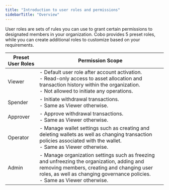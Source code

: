 ```yaml
---
title: "Introduction to user roles and permissions"
sidebarTitle: "Overview"
---
```


User roles are sets of rules you can use to grant certain permissions to designated members in your organization. Cobo provides 5 preset roles, while you can create additional roles to customize based on your requirements.

| Preset User Roles | Permission Scope |
|-------------------|------------------|
| Viewer            | - Default user role after account activation. <br/> - Read-only access to asset allocation and transaction history within the organization. <br/> - Not allowed to initiate any operations. |
| Spender           | - Initiate withdrawal transactions. <br/> - Same as Viewer otherwise. |
| Approver          | - Approve withdrawal transactions. <br/> - Same as Viewer otherwise. |
| Operator            | - Manage wallet settings such as creating and deleting wallets as well as changing transaction policies associated with the wallet. <br/> - Same as Viewer otherwise. |
| Admin             | - Manage organization settings such as freezing and unfreezing the organization, adding and removing members, creating and changing user roles, as well as changing governance policies. <br/> - Same as Viewer otherwise. |
